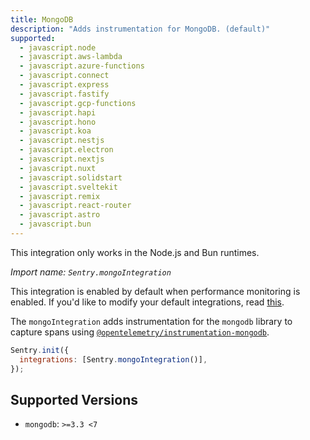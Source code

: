 ```yaml
---
title: MongoDB
description: "Adds instrumentation for MongoDB. (default)"
supported:
  - javascript.node
  - javascript.aws-lambda
  - javascript.azure-functions
  - javascript.connect
  - javascript.express
  - javascript.fastify
  - javascript.gcp-functions
  - javascript.hapi
  - javascript.hono
  - javascript.koa
  - javascript.nestjs
  - javascript.electron
  - javascript.nextjs
  - javascript.nuxt
  - javascript.solidstart
  - javascript.sveltekit
  - javascript.remix
  - javascript.react-router
  - javascript.astro
  - javascript.bun
---
```


<Alert>

This integration only works in the Node.js and Bun runtimes.

</Alert>

_Import name: `Sentry.mongoIntegration`_

This integration is enabled by default when performance monitoring is enabled. If you'd like to modify your default integrations, read [this](./../#modifying-default-integrations).

The `mongoIntegration` adds instrumentation for the `mongodb` library to capture spans using [`@opentelemetry/instrumentation-mongodb`](https://www.npmjs.com/package/@opentelemetry/instrumentation-mongodb).

```JavaScript
Sentry.init({
  integrations: [Sentry.mongoIntegration()],
});
```

## Supported Versions

- `mongodb`: `>=3.3 <7`
